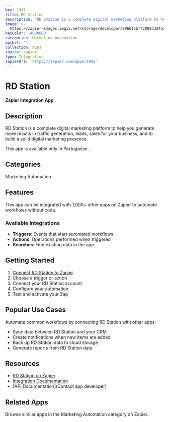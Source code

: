 ```yaml
---
key: 1941
title: RD Station
description: "RD Station is a complete digital marketing platform to help you generate more results in traffic generation, leads, sales for your business, and to build a solid digital marketing presence.\r\n\r\nThis app is available only in Portuguese."
image: >-
  https://zapier-images.imgix.net/storage/developer/296615bf728093324a3b8b714173cb37.png?auto=format%2Ccompress&ixlib=python-3.0.0&q=50
hexColor: '#000000'
categories: Marketing Automation
apiUrl: ''
collection: Apps
source: zapier
type: Integration
zapierUrl: 'https://zapier.com/apps/1941'
---
```

# RD Station

**Zapier Integration App**

## Description

RD Station is a complete digital marketing platform to help you generate more results in traffic generation, leads, sales for your business, and to build a solid digital marketing presence.

This app is available only in Portuguese.

## Categories

Marketing Automation

## Features

This app can be integrated with 7,000+ other apps on Zapier to automate workflows without code.

### Available Integrations

- **Triggers**: Events that start automated workflows
- **Actions**: Operations performed when triggered
- **Searches**: Find existing data in the app

## Getting Started

1. [Connect RD Station to Zapier](https://zapier.com/apps/1941)
2. Choose a trigger or action
3. Connect your RD Station account
4. Configure your automation
5. Test and activate your Zap

## Popular Use Cases

Automate common workflows by connecting RD Station with other apps:

- Sync data between RD Station and your CRM
- Create notifications when new items are added
- Back up RD Station data to cloud storage
- Generate reports from RD Station data

## Resources

- [RD Station on Zapier](https://zapier.com/apps/1941)
- [Integration Documentation](https://zapier.com/apps/1941/integrations)
- [API Documentation](Contact app developer)

## Related Apps

Browse similar apps in the Marketing Automation category on Zapier.
